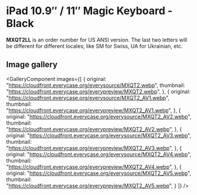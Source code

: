 
# iPad 10.9″ / 11″ Magic Keyboard - Black

<Callout type='info' emoji='👉🏻'>**MXQT2LL** is an order number for US ANSI version. The last two letters will be different for different locales; like SM for Swiss, UA for Ukrainian, etc.</Callout>

## Image gallery

<GalleryComponent
    images={[
      {
        original: "https://cloudfront.everycase.org/everysource/MXQT2.webp",
        thumbnail: "https://cloudfront.everycase.org/everypreview/MXQT2.webp",
      },
      {
        original: "https://cloudfront.everycase.org/everysource/MXQT2_AV1.webp",
        thumbnail: "https://cloudfront.everycase.org/everypreview/MXQT2_AV1.webp",
      },
      {
        original: "https://cloudfront.everycase.org/everysource/MXQT2_AV2.webp",
        thumbnail: "https://cloudfront.everycase.org/everypreview/MXQT2_AV2.webp",
      },
      {
        original: "https://cloudfront.everycase.org/everysource/MXQT2_AV3.webp",
        thumbnail: "https://cloudfront.everycase.org/everypreview/MXQT2_AV3.webp",
      },
      {
        original: "https://cloudfront.everycase.org/everysource/MXQT2_AV4.webp",
        thumbnail: "https://cloudfront.everycase.org/everypreview/MXQT2_AV4.webp",
      },
      {
        original: "https://cloudfront.everycase.org/everysource/MXQT2_AV5.webp",
        thumbnail: "https://cloudfront.everycase.org/everypreview/MXQT2_AV5.webp",
      }
    ]}
  />
